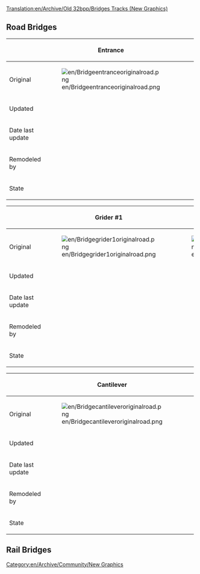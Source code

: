 [[Translation:en/Archive/Old 32bpp/Bridges Tracks (New Graphics)]]
== Road Bridges ==
{| border=1 style="background:#e7ebff;"
!
! Entrance
! Wooden
! Concrete
|-
!Original
|[[File:en/Bridgeentranceoriginalroad.png]]
|[[File:en/Bridgewoodenoriginalroad.png]]
|[[File:en/Bridgeconcreteoriginalroad.png]]
|-
!Updated
|
|
|
|-
!Date last update
|
|
|
|-
!Remodeled by
|
|
|
|-
!State
{{en/Archive/Old 32bpp/Unclaimed}}
{{en/Archive/Old 32bpp/Unclaimed}}
{{en/Archive/Old 32bpp/Unclaimed}}
|}

{| border=1 style="background:#e7ebff;"
!
! Grider #1
! Grider #2
! Suspension
|-
!Original
|[[File:en/Bridgegrider1originalroad.png]]
|[[File:en/Bridgegrider2originalroad.png]]
|[[File:en/Bridgesuspensionoriginalroad.png]]
|-
!Updated
|
|
|
|-
!Date last update
|
|
|
|-
!Remodeled by
|
|
|
|-
!State
{{en/Archive/Old 32bpp/Unclaimed}}
{{en/Archive/Old 32bpp/Unclaimed}}
{{en/Archive/Old 32bpp/Unclaimed}}
|}

{| border=1 style="background:#e7ebff;"
!
! Cantilever
! Tubular
|-
!Original
|[[File:en/Bridgecantileveroriginalroad.png]]
|[[File:en/Bridgetubularoriginalroad.png]]
|-
!Updated
|
|
|-
!Date last update
|
|
|-
!Remodeled by
|
|
|-
!State
{{en/Archive/Old 32bpp/Unclaimed}}
{{en/Archive/Old 32bpp/Unclaimed}}
|}

== Rail Bridges ==

[[Category:en/Archive/Community/New Graphics]]